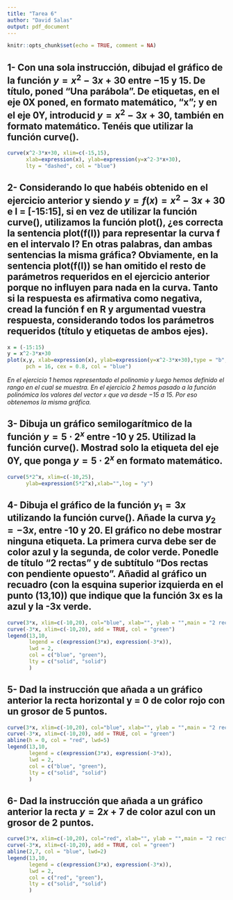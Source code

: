 ```yaml
---
title: "Tarea 6"
author: "David Salas"
output: pdf_document
---
```


```r
knitr::opts_chunk$set(echo = TRUE, comment = NA)
```


## 1- Con una sola instrucción, dibujad el gráfico de la función $y=x^2-3x+30$ entre $-15$ y $15$. De título, poned “Una parábola”. De etiquetas, en el eje 0X poned, en formato matemático, "x"; y en el eje 0Y, introducid $y=x^2-3x+30$, también en formato matemático. Tenéis que utilizar la función curve().

```r
curve(x^2-3*x+30, xlim=c(-15,15), 
      xlab=expression(x), ylab=expression(y=x^2-3*x+30),
      lty = "dashed", col = "blue")

```

## 2- Considerando lo que habéis obtenido en el ejercicio anterior y siendo $y = f(x) = x^2-3x+30$ e I = [-15:15], si en vez de utilizar la función curve(), utilizamos la función plot(), ¿es correcta la sentencia plot(f(I)) para representar la curva f en el intervalo I? En otras palabras, dan ambas sentencias la misma gráfica? Obviamente, en la sentencia plot(f(I)) se han omitido el resto de parámetros requeridos en el ejercicio anterior porque no influyen para nada en la curva. Tanto si la respuesta es afirmativa como negativa, cread la función f en R y argumentad vuestra respuesta, considerando todos los parámetros requeridos (título y etiquetas de ambos ejes).

```r
x = (-15:15)
y = x^2-3*x+30
plot(x,y, xlab=expression(x), ylab=expression(y=x^2-3*x+30),type = "b",
      pch = 16, cex = 0.8, col = "blue")
```
*En el ejercicio 1 hemos representado el polinomio y luego hemos definido el rango en el cual se muestra. En el ejercicio 2 hemos pasado a la función polinómica los valores del vector `x` que va desde $-15$ a $15$. Por eso obtenemos la misma gráfica.*

## 3- Dibuja un gráfico semilogarítmico de la función $y = 5\cdot 2^x$ entre -10 y 25. Utilizad la función curve(). Mostrad solo la etiqueta del eje 0Y, que ponga $y = 5\cdot 2^x$ en formato matemático.

```r
curve(5*2^x, xlim=c(-10,25), 
      ylab=expression(5*2^x),xlab="",log = "y")
```

## 4- Dibuja el gráfico de la función $y_{1} = 3x$ utilizando la función curve(). Añade la curva $y_{2}=-3x$, entre -10 y 20. El gráfico no debe mostrar ninguna etiqueta. La primera curva debe ser de color azul y la segunda, de color verde. Ponedle de título "2 rectas" y de subtítulo "Dos rectas con pendiente opuesto". Añadid al gráfico un recuadro (con la esquina superior izquierda en el punto (13,10)) que indique que la función 3x es la azul y la -3x verde.

```r
curve(3*x, xlim=c(-10,20), col="blue", xlab="", ylab = "",main = "2 rectas", sub="Dos rectas con pendiente opuesto")
curve(-3*x, xlim=c(-10,20), add = TRUE, col = "green")
legend(13,10, 
       legend = c(expression(3*x), expression(-3*x)), 
       lwd = 2, 
       col = c("blue", "green"), 
       lty = c("solid", "solid")
       )
```

## 5- Dad la instrucción que añada a un gráfico anterior la recta horizontal y = 0 de color rojo con un grosor de 5 puntos.

```r
curve(3*x, xlim=c(-10,20), col="blue", xlab="", ylab = "",main = "2 rectas", sub="Dos rectas con pendiente opuesto")
curve(-3*x, xlim=c(-10,20), add = TRUE, col = "green")
abline(h = 0, col = "red", lwd=5)
legend(13,10, 
       legend = c(expression(3*x), expression(-3*x)), 
       lwd = 2, 
       col = c("blue", "green"), 
       lty = c("solid", "solid")
       )
```

## 6- Dad la instrucción que añada a un gráfico anterior la recta $y = 2x+7$ de color azul con un grosor de 2 puntos.

```r
curve(3*x, xlim=c(-10,20), col="red", xlab="", ylab = "",main = "2 rectas", sub="Dos rectas con pendiente opuesto")
curve(-3*x, xlim=c(-10,20), add = TRUE, col = "green")
abline(2,7, col = "blue", lwd=2)
legend(13,10, 
       legend = c(expression(3*x), expression(-3*x)), 
       lwd = 2, 
       col = c("red", "green"), 
       lty = c("solid", "solid")
       )

```
